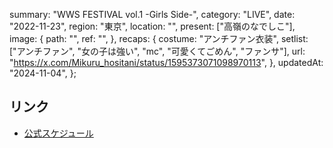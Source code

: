   summary: "WWS FESTIVAL vol.1 -Girls Side-",
  category: "LIVE",
  date: "2022-11-23",
  region: "東京",
  location: "",
  present: ["高嶺のなでしこ"],
  image: {
    path: "",
    ref: "",
  },
  recaps: {
    costume: "アンチファン衣装",
    setlist: ["アンチファン", "女の子は強い", "mc", "可愛くてごめん", "ファンサ"],
    url: "https://x.com/Mikuru_hositani/status/1595373071098970113",
  },
  updatedAt: "2024-11-04",
};

## リンク

- [公式スケジュール](https://takanenonadeshiko.jp/?p=562)
